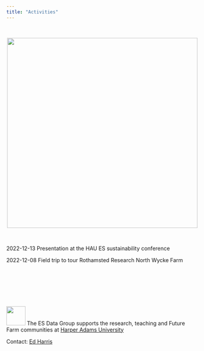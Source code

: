 ```yaml
---
title: "Activities"
---
```


<br>

<center>

![](img/sheep.png){fig-alt="Harper ES Data group" width="500"}

</center>

<br>

2022-12-13 Presentation at the HAU ES sustainability conference

2022-12-08 Field trip to tour Rothamsted Research North Wycke Farm



<br>
<br>
<br>
<br>
<br>

![](img/HDS-logo.png){fig-alt="Harper Data Science" width="50"} The  ES Data Group supports the research, teaching and Future Farm communities at [Harper Adams University](https://www.harper-adams.ac.uk/ "Harper Adams University") 

Contact: [Ed Harris](https://www.harper-adams.ac.uk/general/staff/profile/201620/Edwin-Harris/ "Ed's Faculty page")